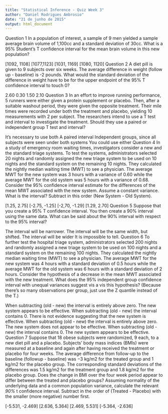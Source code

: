 ```yaml
---
title: "Statistical Inference - Quiz Week 3"
author: "Daniel Rodrigues Ambrosio"
date: "21 de junho de 2015"
output: html_document
---
```


Question 1
In a population of interest, a sample of 9 men yielded a sample average brain volume of 1,100cc and a standard deviation of 30cc. What is a 95% Student's T confidence interval for the mean brain volume in this new population?

[1092, 1108]
[1077,1123]
[1031, 1169]
[1080, 1120]
Question 2
A diet pill is given to 9 subjects over six weeks. The average difference in weight (follow up - baseline) is -2 pounds. What would the standard deviation of the difference in weight have to be for the upper endpoint of the 95% T confidence interval to touch 0?

2.60
0.30
1.50
2.10
Question 3
In an effort to improve running performance, 5 runners were either given a protein supplement or placebo. Then, after a suitable washout period, they were given the opposite treatment. Their mile times were recorded under both the treatment and placebo, yielding 10 measurements with 2 per subject. The researchers intend to use a T test and interval to investigate the treatment. Should they use a paired or independent group T test and interval?

It's necessary to use both
A paired interval
Independent groups, since all subjects were seen under both systems
You could use either
Question 4
In a study of emergency room waiting times, investigators consider a new and the standard triage systems. To test the systems, administrators selected 20 nights and randomly assigned the new triage system to be used on 10 nights and the standard system on the remaining 10 nights. They calculated the nightly median waiting time (MWT) to see a physician. The average MWT for the new system was 3 hours with a variance of 0.60 while the average MWT for the old system was 5 hours with a variance of 0.68. Consider the 95% confidence interval estimate for the differences of the mean MWT associated with the new system. Assume a constant variance. What is the interval? Subtract in this order (New System - Old System).

[1.25, 2.75]
[-2.75, -1.25]
[-2,70, -1.29]
[1.29, 2.70]
Question 5
Suppose that you create a 95% T confidence interval. You then create a 90% interval using the same data. What can be said about the 90% interval with respect to the 95% interval?

The interval will be narrower.
The interval will be the same width, but shifted.
The interval will be wider
It is impossible to tell.
Question 6
To further test the hospital triage system, administrators selected 200 nights and randomly assigned a new triage system to be used on 100 nights and a standard system on the remaining 100 nights. They calculated the nightly median waiting time (MWT) to see a physician. The average MWT for the new system was 4 hours with a standard deviation of 0.5 hours while the average MWT for the old system was 6 hours with a standard deviation of 2 hours. Consider the hypothesis of a decrease in the mean MWT associated with the new treatment. What does the 95% independent group confidence interval with unequal variances suggest vis a vis this hypothesis? (Because there's so many observations per group, just use the Z quantile instead of the T.)

When subtracting (old - new) the interval is entirely above zero. The new system appears to be effective.
When subtracting (old - new) the interval contains 0. There is not evidence suggesting that the new system is effective.
When subtracting (old - new) the interval is entirely above zero. The new system does not appear to be effective.
When subtracting (old - new) the interval contains 0. The new system appears to be effective.
Question 7
Suppose that 18 obese subjects were randomized, 9 each, to a new diet pill and a placebo. Subjects’ body mass indices (BMIs) were measured at a baseline and again after having received the treatment or placebo for four weeks. The average difference from follow-up to the baseline (followup - baseline) was −3 kg/m2 for the treated group and 1 kg/m2 for the placebo group. The corresponding standard deviations of the differences was 1.5 kg/m2 for the treatment group and 1.8 kg/m2 for the placebo group. Does the change in BMI over the four week period appear to differ between the treated and placebo groups? Assuming normality of the underlying data and a common population variance, calculate the relevant *90%* t confidence interval. Subtract in the order of (Treated - Placebo) with the smaller (more negative) number first.

[-5.531, -2.469]
[2.636, 5.364]
[2.469, 5.531]
[-5.364, -2.636]
